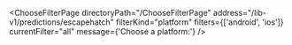

<ChooseFilterPage
  directoryPath="/ChooseFilterPage"
  address="/lib-v1/predictions/escapehatch"
  filterKind="platform"
  filters={['android', 'ios']}
  currentFilter="all"
  message={'Choose a platform:'}
/>
